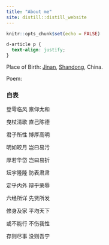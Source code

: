 ```yaml
---
title: "About me"
site: distill::distill_website
---
```


```r
knitr::opts_chunk$set(echo = FALSE)
```

```css
d-article p {
  text-align: justify;
}
```

Place of Birth: [Jinan](https://en.wikipedia.org/wiki/Jinan), [Shandong](https://en.wikipedia.org/wiki/Shandong), China.


Poem:

### 自表

登雩临风 禀仰太和

曳杖清歌 直己陈德

君子所性 博厚高明

明如皎月 岂曰易污

厚若华岱 岂曰易折

坛宇隆隆 防表肃肃

定乎内外 辩乎荣辱

六经所详 先贤所发

修身及家 平均天下

或不能行 不伤我性

存则尽事 没则吾宁